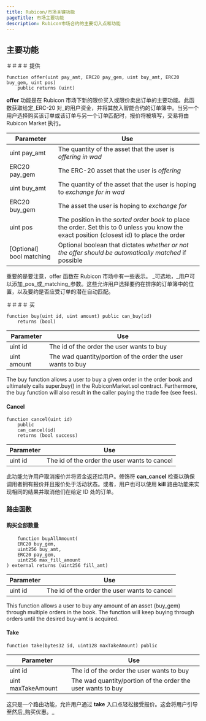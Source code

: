 ```yaml
---
title: Rubicon/市场关键功能
pageTitle: 市场主要功能
description: Rubicon市场合约的主要切入点和功能
---
```


## 主要功能

＃＃＃＃ 提供

```
function offer(uint pay_amt, ERC20 pay_gem, uint buy_amt, ERC20 buy_gem, uint pos) 
    public returns (uint)
```

**offer** 功能是在 Rubicon 市场下新的限价买入或限价卖出订单的主要功能。此函数获取给定_ERC-20 对_的用户资金，并将其放入智能合约的订单簿中。当另一个用户选择购买该订单或该订单与另一个订单匹配时，报价将被填写，交易将由 Rubicon Market 执行。

| Parameter                 | Use                                                                                                                                          |
| ------------------------- | -------------------------------------------------------------------------------------------------------------------------------------------- |
| uint pay\_amt             | The quantity of the asset that the user is _offering in wad_                                                                                 |
| ERC20 pay\_gem            | The ERC-20 asset that the user is _offering_                                                                                                 |
| uint buy\_amt             | The quantity of the asset that the user is hoping to _exchange for in wad_                                                                   |
| ERC20 buy\_gem            | The asset the user is hoping to _exchange for_                                                                                               |
| uint pos                  | The position in the _sorted order book_ to place the order. Set this to 0 unless you know the exact position (closest id) to place the order |
| \[Optional] bool matching | Optional boolean that dictates _whether or not the offer should be automatically matched_ if possible                                        |

重要的是要注意，offer 函数在 Rubicon 市场中有一些表示。 _可选地，_用户可以添加_pos_或_matching_参数。这些允许用户选择要约在排序的订单簿中的位置，以及要约是否应受订单的潜在自动匹配。

＃＃＃＃ 买

```
function buy(uint id, uint amount) public can_buy(id) 
    returns (bool)
```

| Parameter   | Use                                                          |
| ----------- | ------------------------------------------------------------ |
| uint id     | The id of the order the user wants to buy                    |
| uint amount | The wad quantity/portion of the order the user wants to buy  |

The buy function allows a user to buy a given order in the order book and ultimately calls super.buy() in the RubiconMarket.sol contract. Furthermore, the buy function will also result in the caller paying the trade fee (see fees).

#### Cancel

```
function cancel(uint id)
    public
    can_cancel(id)
    returns (bool success)
```

| Parameter | Use                                          |
| --------- | -------------------------------------------- |
| uint id   | The id of the order the user wants to cancel |

此功能允许用户取消报价并将资金返还给用户。修饰符 **can\_cancel** 检查以确保调用者拥有报价并且报价处于活动状态。或者，用户也可以使用 **kill** 路由功能来实现相同的结果并取消他们在给定 ID 处的订单。

### 路由函数

#### 购买全部数量

```
    function buyAllAmount(
    ERC20 buy_gem,
    uint256 buy_amt,
    ERC20 pay_gem,
    uint256 max_fill_amount
) external returns (uint256 fill_amt)
```

| Parameter | Use                                          |
| --------- | -------------------------------------------- |
| uint id   | The id of the order the user wants to cancel |

This function allows a user to buy any amount of an asset (buy\_gem) through multiple orders in the book. The function will keep buying through orders until the desired buy-amt is acquired.

#### Take

```
function take(bytes32 id, uint128 maxTakeAmount) public
```

| Parameter          | Use                                                          |
| ------------------ | ------------------------------------------------------------ |
| uint id            | The id of the order the user wants to buy                    |
| uint maxTakeAmount | The wad quantity/portion of the order the user wants to buy  |

这只是一个路由功能，允许用户通过 **take** 入口点轻松接受报价。这会将用户引导至然后_购买优惠。_